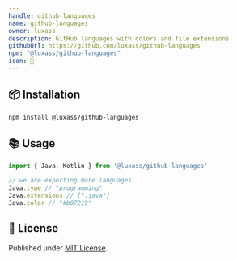```yaml
---
handle: github-languages
name: github-languages
owner: luxass
description: GitHub languages with colors and file extensions
githubUrl: https://github.com/luxass/github-languages
npm: "@luxass/github-languages"
icon: 🎨
---
```


## 📦 Installation

```sh
npm install @luxass/github-languages
```

## 📚 Usage

```ts
import { Java, Kotlin } from '@luxass/github-languages'

// we are exporting more languages.
Java.type // "programming"
Java.extensions // [".java"]
Java.color // "#b07219"
```

## 📄 License

Published under [MIT License](https://github.com/luxass/github-languages/blob/main/LICENSE).
